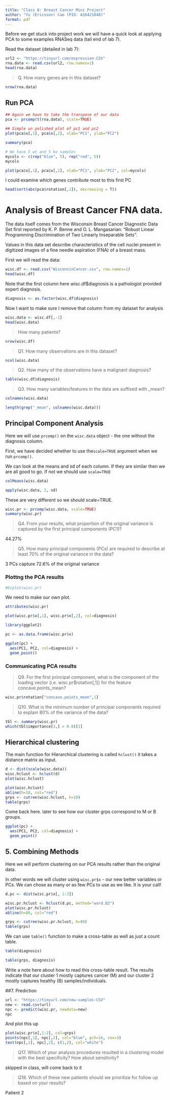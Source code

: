 ```yaml
---
title: "Class 8: Breast Cancer Mini Project"
author: "Yu (Ericsson) Cao (PID: A16421048)"
format: pdf
---
```


Before we get stuck into project work we will have a quick look at applying PCA to some examples RNASeq data (tail end of lab 7).

Read the dataset (detailed in lab 7):
```r
url2 <- "https://tinyurl.com/expression-CSV"
rna.data <- read.csv(url2, row.names=1)
head(rna.data)
```


> Q. How many genes are in this dataset?

```r
nrow(rna.data)
```


## Run PCA

```r
## Again we have to take the transpose of our data 
pca <- prcomp(t(rna.data), scale=TRUE)
 
## Simple un polished plot of pc1 and pc2
plot(pca$x[,1], pca$x[,2], xlab="PC1", ylab="PC2")
```

```r
summary(pca)
```

```r
# We have 5 wt and 5 ko samples
mycols <- c(rep("blue", 5), rep("red", 5))
mycols

plot(pca$x[,1], pca$x[,2], xlab="PC1", ylab="PC2", col=mycols)
```

I could examine which genes contribute most to this first PC

```r
head(sort(abs(pca$rotation[,1]), decreasing = T))
```

# Analysis of Breast Cancer FNA data.

The data itself comes from the Wisconsin Breast Cancer Diagnostic Data Set first reported by K. P. Benne and O. L. Mangasarian: “Robust Linear Programming Discrimination of Two Linearly Inseparable Sets”.

Values in this data set describe characteristics of the cell nuclei present in digitized images of a fine needle aspiration (FNA) of a breast mass.


First we will read the data:

```r
wisc.df <- read.csv("WisconsinCancer.csv", row.names=1)
head(wisc.df)
```


Note that the first column here wisc.df$diagnosis is a pathologist provided expert diagnosis.

```r
diagnosis <- as.factor(wisc.df$diagnosis)
```


Now I want to make sure I remove that column from my dataset for analysis

```r
wisc.data <- wisc.df[,-1]
head(wisc.data)
```

> How many patients?

```r
nrow(wisc.df)
```


> Q1. How many observations are in this dataset?

```r
ncol(wisc.data)
```

> Q2. How many of the observations have a malignant diagnosis?

```r
table(wisc.df$diagnosis)
```


> Q3. How many variables/features in the data are suffixed with _mean?

```r
colnames(wisc.data)

length(grep("_mean", colnames(wisc.data)))
```


## Principal Component Analysis

Here we will use `prcomp()` on the `wisc.data` object - the one without the diagnosis column.

First, we have decided whether to use the`scale=TRUE` argument when we run `prcomp()`.

We can look at the means and sd of each column. If they are similar then we are all good to go. If not we should use `scale=TRUE`

```r
colMeans(wisc.data)
```

```r
apply(wisc.data, 2, sd)
```

These are very different so we should scale=TRUE.

```r
wisc.pr <- prcomp(wisc.data, scale=TRUE)
summary(wisc.pr)
```

> Q4. From your results, what proportion of the original variance is captured by the first principal components (PC1)?

44.27%

> Q5. How many principal components (PCs) are required to describe at least 70% of the original variance in the data?

3 PCs capture 72.6% of the original variance


### Plottng the PCA results

```r
#biplot(wisc.pr)
```

We need to make our own plot.

```r
attributes(wisc.pr)
```

```r
plot(wisc.pr$x[,1], wisc.pr$x[,2], col=diagnosis)
```

```r
library(ggplot2)

pc <- as.data.frame(wisc.pr$x)

ggplot(pc) +
  aes(PC1, PC2, col=diagnosis) +
  geom_point()
```

### Communicating PCA results


> Q9. For the first principal component, what is the component of the loading vector (i.e. wisc.pr$rotation[,1]) for the feature concave.points_mean?


```r
wisc.pr$rotation["concave.points_mean",1]
```

> Q10. What is the minimum number of principal components required to explain 80% of the variance of the data?

```r
tbl <- summary(wisc.pr)
which(tbl$importance[3,] > 0.8)[1]
```


## Hierarchical clustering

The main function for Hierarchical clustering is called `hclust()` it takes a distance matrix as input.

```r
d <- dist(scale(wisc.data))
wisc.hclust <- hclust(d)
plot(wisc.hclust)
```

```r
plot(wisc.hclust)
abline(h=18, col="red")
grps <- cutree(wisc.hclust, h=18)
table(grps)
```


Come back here. later to see how our cluster grps correspond to M or B groups.

```r
ggplot(pc) +
  aes(PC1, PC2, col=diagnosis) +
  geom_point()
```

## 5. Combining Methods

Here we will perform clustering on our PCA results rather than the original data.

In other words we will cluster using `wisc.pr$x` - our new better variables or PCs. We can chose as many or as few PCs to use as we like. It is your call!

```r
d.pc <- dist(wisc.pr$x[, 1:3])

wisc.pr.hclust <- hclust(d.pc, method="ward.D2")
plot(wisc.pr.hclust)
abline(h=80, col="red")
```

```r
grps <- cutree(wisc.pr.hclust, h=80)
table(grps)
```
We can use `table()` function to make a cross-table as well as just a count table.

```r
table(diagnosis)
```
```r
table(grps, diagnosis)
```

Write a note here about how to read this cross-table result.
The results indicate that our cluster 1 mostly captures cancer (M) and our cluster 2 mostly captures healthy (B) samples/individuals.



##7. Prediction

```r
url <- "https://tinyurl.com/new-samples-CSV"
new <- read.csv(url)
npc <- predict(wisc.pr, newdata=new)
npc
```

And plot this up
```r
plot(wisc.pr$x[,1:2], col=grps)
points(npc[,1], npc[,2], col="blue", pch=16, cex=3)
text(npc[,1], npc[,2], c(1,2), col="white")
```

> Q17. Which of your analysis procedures resulted in a clustering model with the best specificity? How about sensitivity?

skipped in class, will come back to it

> Q18. Which of these new patients should we prioritize for follow up based on your results?

Patient 2